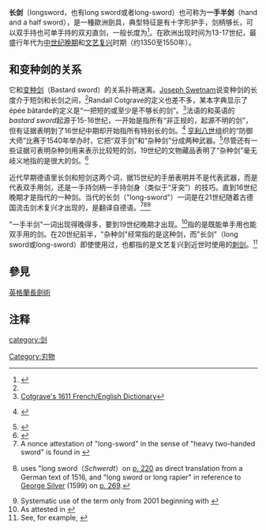 {{Infobox Weapon
|name= Longsword
|image= [[File:Espadon-Morges.jpg|80px]]
|caption=瑞士长剑，长约1500<br/>（[[莫尔日|莫尔日]]博物館）
|origin=
|type= [[劍|劍]]
|service= 約公元1350年-1550年
|weight= 平均{{convert|1.1|–|1.8|kg|lb}}
|length= 總計：平均{{convert|100|–|130|cm|in}}
劍體：平均{{convert|90|–|110|cm|in}}
|width={{convert|4.14|–|3.1|cm|in}}，至劍刃
|height=
|diameter=
|blade_type= Double-edged, straight bladed
|hilt_type= Two-handed cruciform, with pommel
|sheath_type=
|head_type=
|haft_type=
}}
'''长剑'''（longsword，也有long sword或者long-sword）也可称为'''一手半剑'''（hand and a half sword），是一種歐洲劍具，典型特征是有十字形护手，剑柄够长，可以双手持也可单手持的双刃直剑，一般长度为{{convert|90|to|110|cm|in}}<ref name=length>{{cite book|last=Loades|first=Mike|title=Swords and Swordsmen|year=2010|publisher=Pen & Sword Books|location=Great Britain|isbn=978-1-84884-133-8}}</ref>。在欧洲出现时间为13-17世纪，最盛行年代为[[中世纪晚期|中世纪晚期]]和[[文艺复兴|文艺复兴]]时期（约1350至1550年）。

==和变种剑的关系==
它和[[变种剑|变种剑]]（Bastard sword）的关系扑朔迷离。[[Joseph_Swetnam|Joseph Swetnam]]说变种剑的长度介于短剑和长剑之间，<ref name="historical-academyii"/>Randall Cotgrave的定义也差不多，某本字典显示了épée bâtarde的定义是“一把短的或至少是不够长的剑”。<ref name="pbm.com">[http://www.pbm.com/~lindahl/cotgrave/100small.html Cotgrave's 1611 French/English Dictionary]</ref>法语的''{{lang|fr|épée bâtarde}}''和英语的''bastard sword''起源于15-16世纪，一开始是指所有“非正规的，起源不明的剑”，但有证据表明到了16世纪中期却开始指所有特别长的剑。<ref>{{fr icon}} {{cite book|quote=Qui n'étoit ni Françoise , ni Espagnole, ni proprement Lansquenette, mais plus grande que pas une de ces fortes épées.（[A sword] which was neither French, nor Spanish, nor properly ''[[Landsknecht|Landsknecht]]'' [German], but larger than any of these great swords. | editor=Le Duchat, Jacob | title=Oeuvres | authorlink=François Rabelais | author=Rabelais, François | year=1741 | url=http://books.google.com/books?id=UCY_AAAAcAAJ&pg=PA129&dq=%22%C3%A9p%C3%A9e+b%C3%A2tarde%22&hl=en&ei=PTILTry5HczF8QPo15mJAQ&sa=X&oi=book_result&ct=result&resnum=9&ved=0CF0Q6AEwCA#v=onepage&q=%22%C3%A9p%C3%A9e%20b%C3%A2tarde%22&f=false | page=129 (footnote 5)}}</ref>
[[亨利八世|亨利八世]]组织的“防御大师”比赛于1540年举办时，它把“双手剑”和“杂种剑”分成两种武器。<ref>{{cite book | last=Strutt | first=Joseph | title=The Sports and Pastimes of the People of England from the Earliest Period: Including the Rural and Domestic Recreations, May Games, Mummeries, Pageants, Processions and Pompous Spectacles | date=1801 | publisher=Methuen & Company | url=http://books.google.com/books?id=eJwSAAAAYAAJ&pg=PA211&dq=%22long+sword%22++%22bastard+sword%22&hl=en&ei=T0ILTqC0MYKd-wbBruzOAg&sa=X&oi=book_result&ct=result&resnum=1&ved=0CCwQ6AEwAA#v=onepage&q=%22long%20sword%22%20%20%22bastard%20sword%22&f=false | page=211}}</ref>尽管还有一些证据可表明杂种剑用来表示比较短的剑，19世纪的文物藏品表明了“杂种剑”毫无岐义地指的是很大的剑。<ref name=oakeshott>{{cite book | last=Oakeshott | first=Ewart | title=European Weapons and Armour: From the Renaissance to the Industrial Revolution | date=1980 | publisher=Boydell & Brewer, Incorporated | isbn=9780851157894 | pages=129–135}}</ref>

近代早期德语里长剑''{{lang|de|langes schwert}}''和短剑''{{lang|de|kurzes schwert}}''这两个词，据15世纪的手册表明并不是代表武器，而是代表双手用剑，还是一手持剑柄一手持剑身（类似于“牙突”）的技巧。直到16世纪晚期''{{lang|de|langes schwert}}''才是指代的一种剑。当代的长剑（"long-sword"）一词是在21世纪随着古德国流击剑术复兴才出现的，是翻译自德语''{{lang|de|langes schwert}}''。<ref>
A nonce attestation of "long-sword" in the sense of "heavy two-handed sword" is found in {{cite book | last=Kezer | first=Claude D. | title=Principles of Stage Combat | date=1983 | publisher=I. E. Clark Publications | isbn=9780886801564 | url=http://books.google.com/books?id=Otf5dDCbGCwC&pg=PA41&dq=long-sword&hl=en&ei=4UQLTuSwIcTz-gbSqpjPAg&sa=X&oi=book_result&ct=result&resnum=1&ved=0CCwQ6AEwAA#v=onepage&q=long-sword&f=false}}</ref><ref>
{{cite book | last=Thimm | first=Carl A. | title=A Complete Bibliography of Fencing and Duelling | date=31 May 1999 | publisher=Pelican Publishing | isbn=9781455602773 | postscript=}} uses "long sword（''Schwerdt''）on [http://books.google.com/books?id=VntzdRfNnQ4C&pg=PA220&dq=%22German+longsword%22&hl=en&ei=AEkLToKVI4Kj-gaYn5nPAg&sa=X&oi=book_result&ct=result&resnum=4&ved=0CDwQ6AEwAw#v=onepage&q=long%20sword&f=false p. 220] as direct translation from a German text of 1516, and  "long sword or long rapier" in reference to [[George_Silver|George Silver]] (1599) on [http://books.google.com/books?id=VntzdRfNnQ4C&pg=PA220&dq=%22German+longsword%22&hl=en&ei=AEkLToKVI4Kj-gaYn5nPAg&sa=X&oi=book_result&ct=result&resnum=4&ved=0CDwQ6AEwAw#v=onepage&q=long%20sword&f=false p. 269].</ref><ref>Systematic use of the term only from 2001 beginning with {{cite book | last=Tobler | first=Christian Henry | coauthors=Ringeck, Sigmund; Liechtenauer, Johann | title=Secrets of German Medieval Swordsmanship | url=https://archive.org/details/secretsofgermanm0000tobl | date=2001 | publisher=Chivalry Bookshelf | isbn=9781891448072}}</ref>

"一手半剑"一词出现得晚得多，要到19世纪晚期才出现。<ref>As attested in {{cite book | title=Exhibition of the Royal House of Tudor | date=1890 | publisher=New Gallery | url=http://books.google.com/books?ei=BjQLTsC8A8ao8AOSiJ2EAQ&ct=result&id=cGgPAAAAYAAJ&dq=%2B%22hand-and-a-half%22+%2Bsword&q=%2B%22hand-and-a-half%22+#search_anchor | location=London}}</ref>指的是既能单手用也能双手用的剑。在20世纪前半，"杂种剑"经常指的是这种剑，而"长剑"（long sword或long-sword）即使使用过，也都指的是文艺复兴到近世时使用的[[护手刺剑|刺剑]]。<ref>See, for example,  {{cite book | title=A General Guide to the Wallace Collection | date=1933 | publisher=H.M. Stationery Office | page=149 | url=http://books.google.com/books?id=CpYKAQAAIAAJ&q=%22long+sword%22++%22bastard+sword%22&dq=%22long+sword%22++%22bastard+sword%22&hl=en&ei=F0ILTouUIoOf-wb59KDPAg&sa=X&oi=book_result&ct=result&resnum=1&ved=0CCwQ6AEwAA}}</ref>

== 參見 ==
[[英格蘭長劍術|英格蘭長劍術]]

==注释==

<references />
[[category:剑|category:剑]]
[[Category:刃物|Category:刃物]]